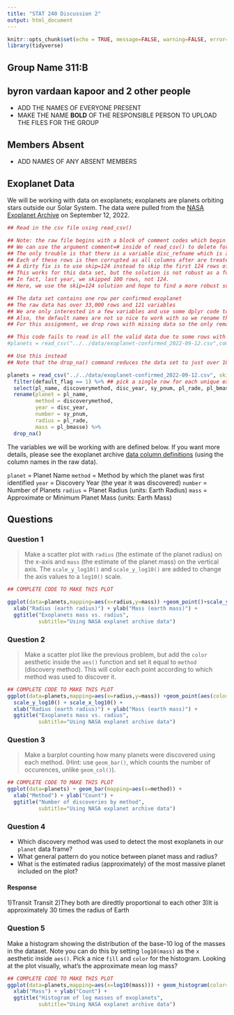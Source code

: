 ```yaml
---
title: "STAT 240 Discussion 2"
output: html_document
---
```


```r
knitr::opts_chunk$set(echo = TRUE, message=FALSE, warning=FALSE, error=TRUE)
library(tidyverse)
```

## Group Name 311:B

## byron vardaan kapoor and 2 other people

- ADD THE NAMES OF EVERYONE PRESENT
- MAKE THE NAME **BOLD** OF THE RESPONSIBLE PERSON TO UPLOAD THE FILES FOR THE GROUP

## Members Absent

- ADD NAMES OF ANY ABSENT MEMBERS

## Exoplanet Data

We will be working with data on exoplanets; exoplanets are planets orbiting stars outside our Solar System.  The data were pulled from the [NASA Exoplanet Archive](https://exoplanetarchive.ipac.caltech.edu/index.html) on September 12, 2022.

```r
## Read in the csv file using read_csv()

## Note: the raw file begins with a block of comment codes which begin with the character #
## We can use the argument comment=# inside of read_csv() to delete form each input row any characters from # through the end of the line
## The only trouble is that there is a variable disc_refname which is a URL and some of the URL values include a #.
## Each of these rows is then corrupted as all columns after are treated as a comment
## A dirty fix is to use skip=124 instead to skip the first 124 rows of the data set                 
## This works for this data set, but the solution is not robust as a future form of the data may change the preface to the data and use a different number of comment rows before the actual data begins
## In fact, last year, we skipped 100 rows, not 124.
## Here, we use the skip=124 solution and hope to find a more robust solution in the future

## The data set contains one row per confirmed exoplanet
## The raw data has over 33,000 rows and 121 variables
## We are only interested in a few variables and use some dplyr code to select a few of these variables
## Also, the default names are not so nice to work with so we rename them.
## For this assignment, we drop rows with missing data so the only remaining exoplanets have both a mass and a radius

## This code fails to read in all the valid data due to some rows with # in the variable disc_refname or another containing a URL
#planets = read_csv("../../data/exoplanet-confirmed_2022-09-12.csv",comment="#") %>%

## Use this instead
## Note that the drop_na() command reduces the data set to just over 1000 cases

planets = read_csv("../../data/exoplanet-confirmed_2022-09-12.csv", skip=124) %>%  
  filter(default_flag == 1) %>% ## pick a single row for each unique exoplanet
  select(pl_name, discoverymethod, disc_year, sy_pnum, pl_rade, pl_bmasse) %>%
  rename(planet = pl_name,
         method = discoverymethod,
         year = disc_year,
         number = sy_pnum,
         radius = pl_rade,
         mass = pl_bmasse) %>%
  drop_na()
```

The variables we will be working with are defined below.  If you want more details, please see the exoplanet archive [data column definitions](https://exoplanetarchive.ipac.caltech.edu/docs/API_PS_columns.html) (using the column names in the raw data).

`planet` = Planet Name
`method` =  Method by which the planet was first identified
`year` = Discovery Year (the year it was discovered)
`number` = Number of Planets
`radius` = Planet Radius (units: Earth Radius)
`mass` = Approximate or Minimum Planet Mass (units: Earth Mass)



## Questions

### Question 1

> Make a scatter plot with `radius` (the estimate of the planet radius) on the x-axis and `mass` (the estimate of the planet mass) on the vertical axis.  The `scale_y_log10()` and `scale_y_log10()` are added to change the axis values to a `log10()` scale.

```r
## COMPLETE CODE TO MAKE THIS PLOT

ggplot(data=planets,mapping=aes(x=radius,y=mass)) +geom_point()+scale_y_log10() + scale_x_log10() +
  xlab("Radius (earth radius)") + ylab("Mass (earth mass)") +
  ggtitle("Exoplanets mass vs. radius",
          subtitle="Using NASA explanet archive data")
```



### Question 2

> Make a scatter plot like the previous problem, but add the `color` aesthetic inside the `aes()` function and set it equal to `method` (discovery method). This will color each point according to which method was used to discover it.

```r
## COMPLETE CODE TO MAKE THIS PLOT
ggplot(data=planets,mapping=aes(x=radius,y=mass)) +geom_point(aes(color=method)) +
  scale_y_log10() + scale_x_log10() +
  xlab("Radius (earth radius)") + ylab("Mass (earth mass)") +
  ggtitle("Exoplanets mass vs. radius",
          subtitle="Using NASA explanet archive data")
```



### Question 3

> Make a barplot counting how many planets were discovered using each method. (Hint: use `geom_bar()`, which counts the number of occurences, unlike `geom_col()`).

```r
## COMPLETE CODE TO MAKE THIS PLOT
ggplot(data=planets) + geom_bar(mapping=aes(x=method)) +
  xlab("Method") + ylab("Count") +
  ggtitle("Number of discoveries by method",
          subtitle="Using NASA explanet archive data")
```



### Question 4

- Which discovery method was used to detect the most exoplanets in our `planet` data frame?
- What general pattern do you notice between planet mass and radius?
- What is the estimated radius (approximately) of the most massive planet included on the plot?


#### Response

1)Transit Transit
2)They both are diredtly proportional to each other
3)It is approximately 30 times the radius of Earth



### Question 5

Make a histogram showing the distribution of the base-10 log of the masses in the dataset. Note you can do this by setting `log10(mass)` as the `x` aesthetic inside `aes()`. Pick a nice `fill` and `color` for the histogram. Looking at the plot visually, what's the approximate mean log mass?

```r
## COMPLETE CODE TO MAKE THIS PLOT
ggplot(data=planets,mapping=aes(x=log10(mass))) + geom_histogram(color="red",fill="blue") +
  xlab("Mass") + ylab("Count") +
  ggtitle("Histogram of log masses of exoplanets",
          subtitle="Using NASA explanet archive data")
```
